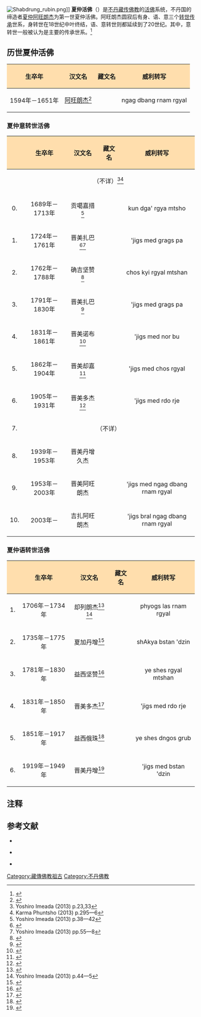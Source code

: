 [[Image:Shabdrung_rubin.png|thumb]]]]
'''夏仲活佛'''（{{bo|z=ཞབས་དྲུང་|w=zhabs-drung}}）是[[不丹|不丹]][[藏传佛教|藏传佛教]]的[[活佛|活佛]]系统，不丹国的缔造者[[夏仲阿旺朗杰|夏仲阿旺朗杰]]为第一世夏仲活佛。阿旺朗杰圆寂后有身、语、意三个[[转世传承|转世传承]]世系，身转世在18世纪中叶终结，语、意转世则都延续到了20世纪。其中，意转世一般被认为是主要的传承世系。<ref name=Rose>{{cite book |title=The Politics of Bhutan |last=Rose |first=Leo E. |publisher=Cornell University Press |location=Ithaca |year=1977 |isbn=0-8014-0909-8}}</ref>

== 历世夏仲活佛 ==
{| class="wikitable"
! style="background:#ffdead;" align=center|生卒年
! style="background:#ffdead;" align=center|汉文名
! style="background:#ffdead;" align=center|藏文名
! style="background:#ffdead;" align=center|威利转写
|-
|1594年－1651年
| [[夏仲阿旺朗杰|阿旺朗杰]]<ref>{{Cite web|url=http://www.tbrc.org/#!rid=P509|title=ngag dbang rnam rgyal|website=TBRC|publisher=Tibetan Buddhist Resource Center|accessdate=2014-05-09|archive-date=2011-02-10|archive-url=https://web.archive.org/web/20110210163458/http://www.tbrc.org/#!rid=P509|dead-url=yes}}</ref>
| {{藏|ངག་དབང་རྣམ་རྒྱལ་}}
| ngag dbang rnam rgyal 
|}

=== 夏仲意转世活佛 ===
{| class="wikitable"
! style="background:#ffdead;" align=center|
! style="background:#ffdead;" align=center|生卒年
! style="background:#ffdead;" align=center|汉文名
! style="background:#ffdead;" align=center|藏文名
! style="background:#ffdead;" align=center|威利转写
|-
|
| colspan=4 align=center|（不详）<ref>Yoshiro Imeada (2013) p.23,33 </ref><ref>Karma Phuntsho (2013) p.295—6</ref>
|-
|0.
|1689年－1713年
| 贡噶嘉措<ref>Yoshiro Imeada (2013) p.38—42</ref> 
| {{藏|ཀུན་དགའ་རྒྱ་མཚོ་}}
| kun dga' rgya mtsho
|-
|1.
|1724年－1761年
| 晋美扎巴<ref>{{Cite web|url=http://www.tbrc.org/#!rid=P535|title='jigs med grags pa|website=TBRC|publisher=Tibetan Buddhist Resource Center|accessdate=2014-05-09|archive-date=2011-02-10|archive-url=https://web.archive.org/web/20110210163458/http://www.tbrc.org/#!rid=P535|dead-url=yes}}</ref><ref>Yoshiro Imeada (2013) pp.55—8</ref>
| {{藏|འཇིགས་མེད་གྲགས་པ་}}
| 'jigs med grags pa
|-
|2. 
|1762年－1788年
| 确吉坚赞<ref>{{Cite web|url=http://www.tbrc.org/#!rid=P555|title=chos kyi rgyal mtshan|website=TBRC|publisher=Tibetan Buddhist Resource Center|accessdate=2014-05-09|archive-date=2011-02-10|archive-url=https://web.archive.org/web/20110210163458/http://www.tbrc.org/#!rid=P555|dead-url=yes}}</ref>
| {{藏|ཆོས་ཀྱི་རྒྱལ་མཚན་}}
| chos kyi rgyal mtshan
|-
|3.
|1791年－1830年
| 晋美扎巴<ref>{{Cite web|url=http://www.tbrc.org/#!rid=P566|title='jigs med grags pa 02|website=TBRC|publisher=Tibetan Buddhist Resource Center|accessdate=2014-05-09|archive-date=2011-02-10|archive-url=https://web.archive.org/web/20110210163458/http://www.tbrc.org/#!rid=P566|dead-url=yes}}</ref>
| {{藏|འཇིགས་མེད་གྲགས་པ་}}
| 'jigs med grags pa
|-
|4.
|1831年－1861年
| 晋美诺布<ref>{{Cite web|url=http://www.tbrc.org/#!rid=P580|title='jigs med nor bu|website=TBRC|publisher=Tibetan Buddhist Resource Center|accessdate=2014-05-09|archive-date=2011-02-10|archive-url=https://web.archive.org/web/20110210163458/http://www.tbrc.org/#!rid=P580|dead-url=yes}}</ref>
| {{藏|འཇིགས་མེད་ནོར་བུ་}}
| 'jigs med nor bu
|-
|5.
|1862年－1904年
| 晋美却嘉<ref>{{Cite web|url=http://www.tbrc.org/#!rid=P760|title='jigs med chos rgyal|website=TBRC|publisher=Tibetan Buddhist Resource Center|accessdate=2014-05-09|archive-date=2011-02-10|archive-url=https://web.archive.org/web/20110210163458/http://www.tbrc.org/#!rid=P760|dead-url=yes}}</ref>
| {{藏|འཇིགས་མེད་ཆོས་རྒྱལ་}}
| 'jigs med chos rgyal
|-
|6.
|1905年－1931年
| 晋美多杰<ref>{{Cite web|url=http://www.tbrc.org/#!rid=P771|title='jigs med rdo rje|website=TBRC|publisher=Tibetan Buddhist Resource Center|accessdate=2014-05-09|archive-date=2011-02-10|archive-url=https://web.archive.org/web/20110210163458/http://www.tbrc.org/#!rid=P771|dead-url=yes}}</ref>
| {{藏|འཇིགས་མེད་རྡོ་རྗེ་}}
| 'jigs med rdo rje
|-
|7.
| colspan=4 align=center|（不详）
|-
|8.
| 1939年－1953年
| 晋美丹增久杰
|
|
|-
|9.
| 1953年－2003年
| 晋美阿旺朗杰
| {{藏|འཇིགས་མེད་ངག་དབང་རྣམ་རྒྱལ་}}
| 'jigs med ngag dbang rnam rgyal
|-
|10.
| 2003年－
| 吉扎阿旺朗杰
| {{藏|འཇིགས་བྲལ་ངག་དབང་རྣམ་རྒྱལ་}}
| 'jigs bral ngag dbang rnam rgyal
|}

=== 夏仲语转世活佛 ===

{| class="wikitable"
! style="background:#ffdead;" align=center|
! style="background:#ffdead;" align=center|生卒年
! style="background:#ffdead;" align=center|汉文名
! style="background:#ffdead;" align=center|藏文名
! style="background:#ffdead;" align=center|威利转写
|-
|1.
|1706年－1734年
| 却列朗杰<ref>{{Cite web|url=http://www.tbrc.org/#!rid=P773|title=phyogs las rnam rgyal|website=TBRC|publisher=Tibetan Buddhist Resource Center|accessdate=2014-05-09|archive-date=2011-02-10|archive-url=https://web.archive.org/web/20110210163458/http://www.tbrc.org/#!rid=P773|dead-url=yes}}</ref> <ref>Yoshiro Imeada (2013) p.44—5</ref> 
| {{藏|ཕྱོགས་ལས་རྣམ་རྒྱལ་}}
| phyogs las rnam rgyal
|-
|2. 
|1735年－1775年
| 夏加丹增<ref>{{Cite web|url=http://www.tbrc.org/#!rid=P536|title=shAkya bstan 'dzin|website=TBRC|publisher=Tibetan Buddhist Resource Center|accessdate=2014-05-09|archive-date=2011-02-10|archive-url=https://web.archive.org/web/20110210163458/http://www.tbrc.org/#!rid=P536|dead-url=yes}}</ref>
| {{藏|ཤཱཀྱ་བསྟན་འཛིན་}}
| shAkya bstan 'dzin
|-
|3.
|1781年－1830年
| 益西坚赞<ref>{{Cite web|url=http://www.tbrc.org/#!rid=P567|title=ye shes rgyal mtshan|website=TBRC|publisher=Tibetan Buddhist Resource Center|accessdate=2014-05-09|archive-date=2011-02-10|archive-url=https://web.archive.org/web/20110210163458/http://www.tbrc.org/#!rid=P567|dead-url=yes}}</ref>
| {{藏|ཡེ་ཤེས་རྒྱལ་མཚན་}}
| ye shes rgyal mtshan
|-
|4.
|1831年－1850年
| 晋美多杰<ref>{{Cite web|url=http://www.tbrc.org/#!rid=P581|title='jigs med rdo rje|website=TBRC|publisher=Tibetan Buddhist Resource Center|accessdate=2014-05-09|archive-date=2011-02-10|archive-url=https://web.archive.org/web/20110210163458/http://www.tbrc.org/#!rid=P581|dead-url=yes}}</ref> 
| {{藏|འཇིགས་མེད་རྡོ་རྗེ་}}
| 'jigs med rdo rje
|-
|5.
|1851年－1917年
| 益西俄珠<ref>{{Cite web|url=http://www.tbrc.org/#!rid=P584|title=ye shes dngos grub|website=TBRC|publisher=Tibetan Buddhist Resource Center|accessdate=2014-05-09|archive-date=2011-02-10|archive-url=https://web.archive.org/web/20110210163458/http://www.tbrc.org/#!rid=P584|dead-url=yes}}</ref> 
| {{藏|ཡེ་ཤེས་དངོས་གྲུབ་}}
| ye shes dngos grub
|-
|6.
|1919年－1949年
| 晋美丹增<ref>{{Cite web|url=http://www.tbrc.org/#!rid=P8LS13406|title='jigs med bstan 'dzin|website=TBRC|publisher=Tibetan Buddhist Resource Center|accessdate=2014-05-09|archive-date=2011-02-10|archive-url=https://web.archive.org/web/20110210163458/http://www.tbrc.org/#!rid=P8LS13406|dead-url=yes}}</ref> 
| {{藏|འཇིགས་མེད་བསྟན་འཛིན་}}
| 'jigs med bstan 'dzin
|}

== 注释 ==

{{Reflist|2}}

== 参考文献 ==
* {{cite book |title=The History of Bhutan 
   |author=Karma Phuntsho| authorlink =
   | year= 2013 
   | publisher = Random House India  
   | location = Nodia 
   | isbn=9788184003116 }}

*{{cite book
  |author=Yoshiro Imaeda
   | title = The Successors of Zhabdrung Ngawang Namgyel: Hereditary Heirs and Reincarnations 
  | publisher = Riyang Books
  | year = 2013
  | location = Thimphu
  | pages =112
  | isbn =978-99936-899-3-5}}

* {{cite journal
 |title        = Formation of the State of Bhutan ('Brug gzhung) in the 17th Century and its Tibetan Antecedents
 |first        = John
 |last         = Ardussi
 |url          = http://www.digitalhimalaya.com/collections/journals/jbs/index.php?selection=11
 |journal      = Journal of Bhutan Studies
 |volume       = 11
 |year         = 2004
 |publisher    = Centre for Bhutan Studies
 |location     = Thimphu
 |issn         = 
 |access-date  = 2016-10-30
 |archive-date = 2016-03-06
 |archive-url  = https://web.archive.org/web/20160306192821/http://www.digitalhimalaya.com/collections/journals/jbs/index.php?selection=11
 |dead-url     = yes
}}
{{reflist|2}}

{{藏传佛教活佛}}

[[Category:藏傳佛教祖古|Category:藏傳佛教祖古]]
[[Category:不丹佛教|Category:不丹佛教]]